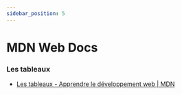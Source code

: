 ```yaml
---
sidebar_position: 5
---
```


# MDN Web Docs

### Les tableaux

- [Les tableaux - Apprendre le développement web | MDN](https://developer.mozilla.org/fr/docs/Learn/JavaScript/First_steps/Arrays)

